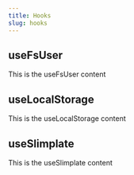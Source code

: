 ```yaml
---
title: Hooks
slug: hooks
---
```


## useFsUser
This is the useFsUser content

## useLocalStorage
This is the useLocalStorage content

## useSlimplate
This is the useSlimplate content
